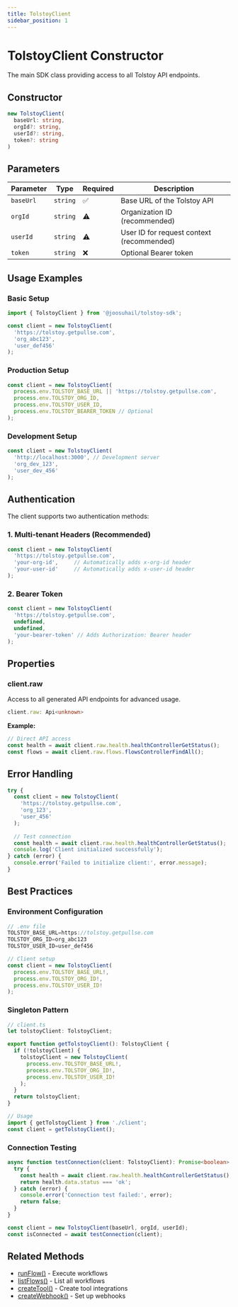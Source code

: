 ```yaml
---
title: TolstoyClient
sidebar_position: 1
---
```


# TolstoyClient Constructor

The main SDK class providing access to all Tolstoy API endpoints.

## Constructor

```typescript
new TolstoyClient(
  baseUrl: string,
  orgId?: string,
  userId?: string,
  token?: string
)
```

## Parameters

| Parameter | Type | Required | Description |
|-----------|------|----------|-------------|
| `baseUrl` | `string` | ✅ | Base URL of the Tolstoy API |
| `orgId` | `string` | ⚠️ | Organization ID (recommended) |
| `userId` | `string` | ⚠️ | User ID for request context (recommended) |
| `token` | `string` | ❌ | Optional Bearer token |

## Usage Examples

### Basic Setup
```typescript
import { TolstoyClient } from '@joosuhail/tolstoy-sdk';

const client = new TolstoyClient(
  'https://tolstoy.getpullse.com',
  'org_abc123',
  'user_def456'
);
```

### Production Setup
```typescript
const client = new TolstoyClient(
  process.env.TOLSTOY_BASE_URL || 'https://tolstoy.getpullse.com',
  process.env.TOLSTOY_ORG_ID,
  process.env.TOLSTOY_USER_ID,
  process.env.TOLSTOY_BEARER_TOKEN // Optional
);
```

### Development Setup
```typescript
const client = new TolstoyClient(
  'http://localhost:3000', // Development server
  'org_dev_123',
  'user_dev_456'
);
```

## Authentication

The client supports two authentication methods:

### 1. Multi-tenant Headers (Recommended)
```typescript
const client = new TolstoyClient(
  'https://tolstoy.getpullse.com',
  'your-org-id',     // Automatically adds x-org-id header
  'your-user-id'     // Automatically adds x-user-id header
);
```

### 2. Bearer Token
```typescript
const client = new TolstoyClient(
  'https://tolstoy.getpullse.com',
  undefined,
  undefined,
  'your-bearer-token' // Adds Authorization: Bearer header
);
```

## Properties

### client.raw
Access to all generated API endpoints for advanced usage.

```typescript
client.raw: Api<unknown>
```

**Example:**
```typescript
// Direct API access
const health = await client.raw.health.healthControllerGetStatus();
const flows = await client.raw.flows.flowsControllerFindAll();
```

## Error Handling

```typescript
try {
  const client = new TolstoyClient(
    'https://tolstoy.getpullse.com',
    'org_123',
    'user_456'
  );
  
  // Test connection
  const health = await client.raw.health.healthControllerGetStatus();
  console.log('Client initialized successfully');
} catch (error) {
  console.error('Failed to initialize client:', error.message);
}
```

## Best Practices

### Environment Configuration
```typescript
// .env file
TOLSTOY_BASE_URL=https://tolstoy.getpullse.com
TOLSTOY_ORG_ID=org_abc123
TOLSTOY_USER_ID=user_def456

// Client setup
const client = new TolstoyClient(
  process.env.TOLSTOY_BASE_URL!,
  process.env.TOLSTOY_ORG_ID!,
  process.env.TOLSTOY_USER_ID!
);
```

### Singleton Pattern
```typescript
// client.ts
let tolstoyClient: TolstoyClient;

export function getTolstoyClient(): TolstoyClient {
  if (!tolstoyClient) {
    tolstoyClient = new TolstoyClient(
      process.env.TOLSTOY_BASE_URL!,
      process.env.TOLSTOY_ORG_ID!,
      process.env.TOLSTOY_USER_ID!
    );
  }
  return tolstoyClient;
}

// Usage
import { getTolstoyClient } from './client';
const client = getTolstoyClient();
```

### Connection Testing
```typescript
async function testConnection(client: TolstoyClient): Promise<boolean> {
  try {
    const health = await client.raw.health.healthControllerGetStatus();
    return health.data.status === 'ok';
  } catch (error) {
    console.error('Connection test failed:', error);
    return false;
  }
}

const client = new TolstoyClient(baseUrl, orgId, userId);
const isConnected = await testConnection(client);
```

## Related Methods

- [runFlow()](/sdk/methods/run-flow) - Execute workflows
- [listFlows()](/sdk/methods/list-flows) - List all workflows
- [createTool()](/sdk/methods/create-tool) - Create tool integrations
- [createWebhook()](/sdk/methods/create-webhook) - Set up webhooks